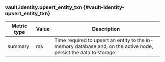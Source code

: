 ### vault.identity.upsert_entity_txn {#vault-identity-upsert_entity_txn}

Metric type | Value | Description
----------- | ----- | -----------
summary     | ms    | Time required to upsert an entity to the in-memory database and, on the active node, persist the data to storage
